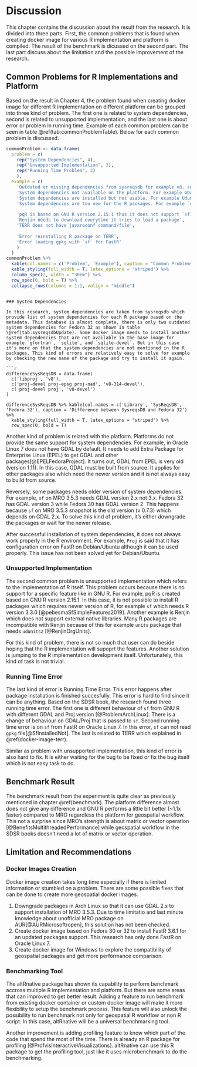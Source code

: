 # Discussion {#discussion}

This chapter contains the discussion about the result from the research. It is divided into three parts. First, the common problems that is found when creating docker image for various R implementation and platform is compiled. The result of the benchmark is dicussed on the second part. The last part discuss about the limitation and the possible improvement of the research.

## Common Problems for R Implementations and Platform

Based on the result in Chapter 4, the problem found when creating docker image for different R implementation on different platform can be grouped into three kind of problem. The first one is related to system dependencies, second is related to unsupported implementation, and the last one is about error or problem in running time. Example of each common problem can be seen in table \@ref(tab:commonProblemTable). Below for each common problem is discussed.


```r
commonProblem <- data.frame(
  problem = c(
    rep("System Dependencies", 4), 
    rep("Unsupported Implementation", 3),
    rep("Running Time Problem", 2)
    ),
  example = c(
    'Outdated or missing dependencies from sysreqsdb for example v8, sqlite, gfortran.',
    'System dependencies not available on the platform. For example GDAL is too old on Oracle Linux.',
    'System dependencies are installed but not usable. For example Udunits on Renjin',
    'System dependencies are too new for the R packages. For example `sf` in MRO 3.5.3',
    
    'pqR is based on GNU R version 2.15.1 thus it does not support `sf`',
    'Renjin needs to download everytime it tries to load a package',
    'TERR does not have javareconf command/file',
    
    'Error reinstalling R package on TERR',
    'Error loading gpkg with `sf` for FastR'
    )
  )
commonProblem %>% 
  kable(col.names = c('Problem', 'Example'), caption = "Common Problems") %>%
  kable_styling(full_width = T, latex_options = "striped") %>%
  column_spec(2, width = "30em") %>%
  row_spec(0, bold = T) %>%
  collapse_rows(columns = 1:1, valign = "middle")
```

```

### System Dependencies

In this research, system dependencies are taken from sysreqsdb which provide list of system dependencies for each R package based on the metadata. This database is almost complete, there is only two outdated system dependencies for Fedora 32 as shown in table \@ref(tab:sysreqsdbUpdate). Some docker image needs to install another system dependencies that are not available in the base image for example `gfortran`, `sqlite`, and `sqlite-devel`. But in this case it's more on that the system dependencies are not mentioned in the R packages. This kind of errors are relatively easy to solve for example by checking the new name of the package and try to install it again.

```r
differenceSysReqsDB = data.frame(
  c('libproj', 'v8'),
  c('proj-devel proj-epsg proj-nad', 'v8-314-devel'),
  c('proj-devel proj', 'v8-devel')
)

differenceSysReqsDB %>% kable(col.names = c('Library', 'SysReqsDB', 'Fedora 32'), caption = 'Difference between SysreqsDB and Fedora 32') %>%
  kable_styling(full_width = T, latex_options = "striped") %>%
  row_spec(0, bold = T)
```

Another kind of problem is related with the platform. Platforms do not provide the same support for system dependencies.
For example, in Oracle Linux 7 does not have GDAL by default. It needs to add Extra Package for Enterprise Linux (EPEL) to get GDAL and other packages[@EPELFedoraProject]. It turns out, GDAL from EPEL is very old (version 1.11). In this case, GDAL must be built from source. It applies for other packages also which need the newer version and it is not always easy to build from source.

Reversely, some packages needs older version of system dependencies. For example, `sf` on MRO 3.5.3 needs GDAL version 2.x not 3.x. Fedora 32 has GDAL version 3 while Fedora 30 has GDAL version 2. This happens because `sf` on MRO 3.5.3 snapshot is the old version (v 0.7.3) which depends on GDAL 2.x. To solve this kind of problem, it's either downgrade the packages or wait for the newer release.

After successful installation of system dependencies, it does not always work properly in the R environment. For example, `Proj` is said that it has configuration error on FastR on Debian/Ubuntu although it can be used properly. This issue has not been solved yet for Debian/Ubuntu.

### Unsupported Implementation

The second common problem is unsupported implementation which refers to the implementation of R itself. This problem occurs because there is no support for a specific feature like in GNU R. For example, pqR is created based on GNU R version 2.15.1. In this case, it is not possible to install R packages which requires newer version of R, for example `sf` which needs R version 3.3.0 [@pebesmaSfSimpleFeatures2019]. Another example is Renjin which does not support external native libraries. Many R packages are incompatible with Renjin because of this for example `units` package that needs `udunits2` [@RenjinOrgUnits].

For this kind of problem, there is not so much that user can do beside hoping that the R implementation will supoprt the features. Another solution is jumping to the R implementation development itself. Unfortunately, this kind of task is not trivial.

### Running Time Error

The last kind of error is Running Time Error. This error happens after package installation is finished succesfully. This error is hard to find since it can be anything. Based on the SDSR book, the research found three running time error. The first one is different behaviour of `sf` from GNU R with different GDAL and Proj version [@ProblemArchLinux]. There is a change of behaviour on GDAL/Proj that is passed to `sf`. Second running time error is on `sf` from FastR on Oracle Linux 7. In this error, `sf` can not read `gpkg` file[@SfInstalledNot]. The last is related to TERR which explained in \@ref(docker-image-terr).

Similar as problem with unsupported implementation, this kind of error is also hard to fix. It is either waiting for the bug to be fixed or fix the bug itself which is not easy task to do.

## Benchmark Result

The benchmark result from the experiment is quite clear as previously mentioned in chapter \@ref(benchmark). The platform difference almost does not give any difference and GNU R performs a little bit better (~1.1x faster) compared to MRO regardless the platform for geospatial workflow. This not a surprise since MRO's strength is about matrix or vector operation [@BenefitsMultithreadedPerformance] while geospatial workflow in the SDSR books doesn't need a lot of matrix or vector operation.

## Limitation and Recommendations

### Docker Images Creation

Docker image creation takes long time especially if there is limited information or stumbled on a problem. There are some possible fixes that can be done to create more geospatial docker images.

1. Downgrade packages in Arch Linux so that it can use GDAL 2.x to support installation of MRO 3.5.3. Due to time limitatio and last minute knowledge about unofficial MRO package on AUR[@AURMicrosoftropen], this solution has not been checked.
2. Create docker image based on Fedora 30 or 32 to install FastR 3.6.1 for an updated packages support. This research has only done FastR on Oracle Linux 7.
3. Create docker image for Windows to explore the compatibility of geospatial packages and get more performance comparison.  

### Benchmarking Tool

The altRnative package has shown its capability to perform benchmark accross multiple R implementation and platform. But there are some areas that can improved to get better result. Adding a feature to run benchmark from existing docker container or custom docker image will make it more flexibility to setup the benchmark process. This feature will also unlock the possibility to run benchmark not only for geospatial R workflow or non R script. In this case, altRnative will be a universal benchmarking tool.

Another improvement is adding profiling feature to know which part of the code that spend the most of the time. There is already an R package for profiling [@ProfvisInteractiveVisualizations]. altRnative can use this R package to get the profiling tool, just like it uses microbenchmark to do the benchmarking.
